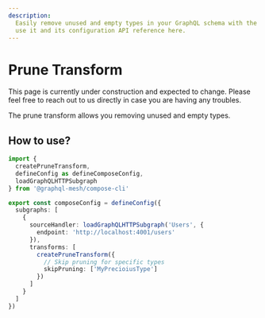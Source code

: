 ```yaml
---
description:
  Easily remove unused and empty types in your GraphQL schema with the prune transform. Learn how to
  use it and its configuration API reference here.
---
```



# Prune Transform

<Callout>
  This page is currently under construction and expected to change. Please feel free to reach out to
  us directly in case you are having any troubles.
</Callout>

The prune transform allows you removing unused and empty types.

## How to use?

```ts filename="mesh-config.ts"
import {
  createPruneTransform,
  defineConfig as defineComposeConfig,
  loadGraphQLHTTPSubgraph
} from '@graphql-mesh/compose-cli'

export const composeConfig = defineConfig({
  subgraphs: [
    {
      sourceHandler: loadGraphQLHTTPSubgraph('Users', {
        endpoint: 'http://localhost:4001/users'
      }),
      transforms: [
        createPruneTransform({
          // Skip pruning for specific types
          skipPruning: ['MyPrecioiusType']
        })
      ]
    }
  ]
})
```

